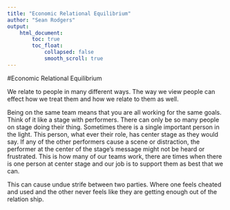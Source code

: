 ```yaml
---
title: "Economic Relational Equilibrium"
author: "Sean Rodgers"
output:
    html_document:
        toc: true
        toc_float: 
            collapsed: false
            smooth_scroll: true
---
```

#Economic Relational Equilibrium

We relate to people in many different ways.  The way we view people can effect how we treat them and how we relate to them as well. 

Being on the same team means that you are all working for the same goals.  Think of it like a stage with performers.  There can only be so many people on stage doing their thing.  Sometimes there is a single important person in the light.  This person, what ever their role, has center stage as they would say.  If any of the other performers cause a scene or distraction, the performer at the center of the stage's message might not be heard or frustrated.  This is how many of our teams work, there are times when there is one person at center stage and our job is to support them as best that we can.

This can cause undue strife between two parties.  Where one feels cheated and used and the other never feels like they are getting enough out of the relation ship.  
